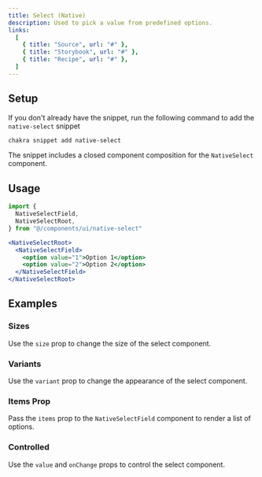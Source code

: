 ```yaml
---
title: Select (Native)
description: Used to pick a value from predefined options.
links:
  [
    { title: "Source", url: "#" },
    { title: "Storybook", url: "#" },
    { title: "Recipe", url: "#" },
  ]
---
```


<ExampleTabs name="native-select-basic" />

## Setup

If you don't already have the snippet, run the following command to add the
`native-select` snippet

```sh
chakra snippet add native-select
```

The snippet includes a closed component composition for the `NativeSelect`
component.

## Usage

```jsx
import {
  NativeSelectField,
  NativeSelectRoot,
} from "@/components/ui/native-select"
```

```jsx
<NativeSelectRoot>
  <NativeSelectField>
    <option value="1">Option 1</option>
    <option value="2">Option 2</option>
  </NativeSelectField>
</NativeSelectRoot>
```

## Examples

### Sizes

Use the `size` prop to change the size of the select component.

<ExampleTabs name="native-select-with-sizes" />

### Variants

Use the `variant` prop to change the appearance of the select component.

<ExampleTabs name="native-select-with-variants" />

### Items Prop

Pass the `items` prop to the `NativeSelectField` component to render a list of
options.

<ExampleTabs name="native-select-with-items" />

### Controlled

Use the `value` and `onChange` props to control the select component.

<ExampleTabs name="native-select-controlled" />
